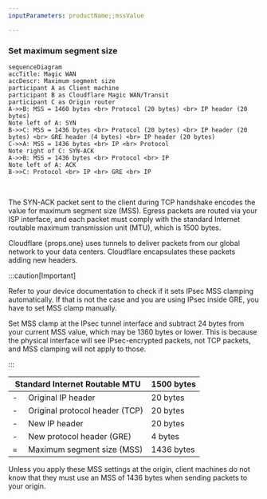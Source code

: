 ```yaml
---
inputParameters: productName;;mssValue

---
```



### Set maximum segment size

```mermaid
sequenceDiagram
accTitle: Magic WAN
accDescr: Maximum segment size
participant A as Client machine
participant B as Cloudflare Magic WAN/Transit
participant C as Origin router
A->>B: MSS = 1460 bytes <br> Protocol (20 bytes) <br> IP header (20 bytes)
Note left of A: SYN
B->>C: MSS = 1436 bytes <br> Protocol (20 bytes) <br> IP header (20 bytes) <br> GRE header (4 bytes) <br> IP header (20 bytes)
C->>A: MSS = 1436 bytes <br> IP <br> Protocol
Note right of C: SYN-ACK
A->>B: MSS = 1436 bytes <br> Protocol <br> IP
Note left of A: ACK
B->>C: Protocol <br> IP <br> GRE <br> IP
```

<br />

The SYN-ACK packet sent to the client during TCP handshake encodes the value for maximum segment size (MSS). Egress packets are routed via your ISP interface, and each packet must comply with the standard Internet routable maximum transmission unit (MTU), which is 1500 bytes.

Cloudflare {props.one} uses tunnels to deliver packets from our global network to your data centers. Cloudflare encapsulates these packets adding new headers.

<Markdown text={props.two} />

:::caution[Important]

Refer to your device documentation to check if it sets IPsec MSS clamping automatically. If that is not the case and you are using IPsec inside GRE, you have to set MSS clamp manually.

Set MSS clamp at the IPsec tunnel interface and subtract 24 bytes from your current MSS value, which may be 1360 bytes or lower. This is because the physical interface will see IPsec-encrypted packets, not TCP packets, and MSS clamping will not apply to those.

:::

| Standard Internet Routable MTU       | 1500 bytes |
| ------------------------------------ | ---------- |
| -	    Original IP header             | 20 bytes   |
| -     Original protocol header (TCP) | 20 bytes   |
| -	    New IP header                  | 20 bytes   |
| -	    New protocol header (GRE)      | 4 bytes    |
| =	    Maximum segment size (MSS)     | 1436 bytes |

Unless you apply these MSS settings at the origin, client machines do not know that they must use an MSS of 1436 bytes when sending packets to your origin.
